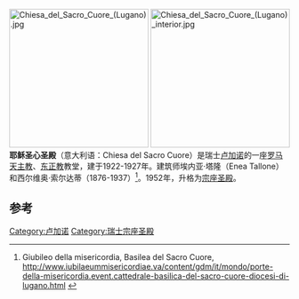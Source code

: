 [[File:Chiesa_del_Sacro_Cuore_(Lugano).jpg|250px]]
[[File:Chiesa_del_Sacro_Cuore_(Lugano)_interior.jpg|250px]]
'''耶稣圣心圣殿'''（意大利语：Chiesa del Sacro Cuore）是瑞士[[卢加诺|卢加诺]]的一座[[罗马天主教|罗马天主教]]、[[东正教|东正教]]教堂，建于1922-1927年。建筑师埃内亚·塔隆（Enea Tallone）和西尔维奥·索尔达蒂（1876-1937）<ref>Giubileo della misericordia, Basilea del Sacro Cuore, http://www.iubilaeummisericordiae.va/content/gdm/it/mondo/porte-della-misericordia.event.cattedrale-basilica-del-sacro-cuore-diocesi-di-lugano.html {{Wayback|url=http://www.iubilaeummisericordiae.va/content/gdm/it/mondo/porte-della-misericordia.event.cattedrale-basilica-del-sacro-cuore-diocesi-di-lugano.html |date=20180810174439 }}</ref>。1952年，升格为[[宗座圣殿|宗座圣殿]]。

==参考==
[[Category:卢加诺|Category:卢加诺]]
[[Category:瑞士宗座圣殿|Category:瑞士宗座圣殿]]